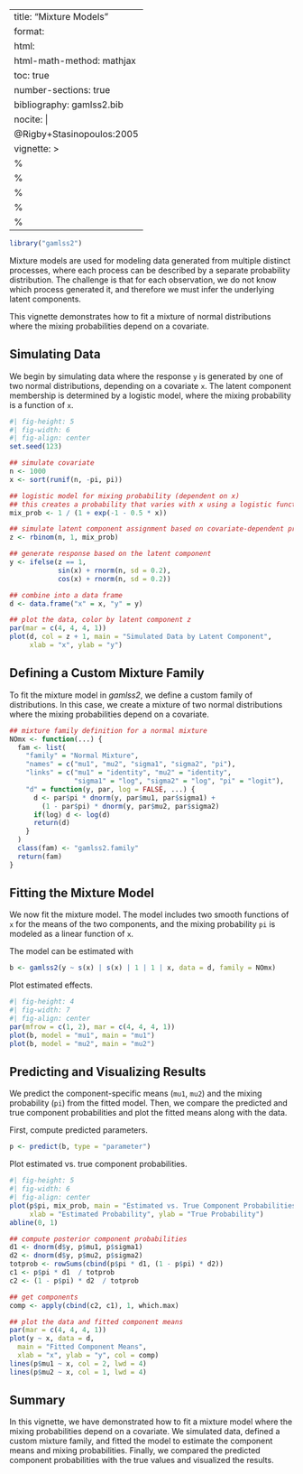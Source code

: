 
---
title: "Mixture Models"
format: 
  html:
    html-math-method: mathjax
    toc: true
    number-sections: true
bibliography: gamlss2.bib
nocite: |
  @Rigby+Stasinopoulos:2005
vignette: >
  %\VignetteIndexEntry{Mixture Models}
  %\VignetteEngine{quarto::html}
  %\VignetteDepends{gamlss2}
  %\VignetteKeywords{distributional regression, inference, forecasting}
  %\VignettePackage{gamlss2}
---

```r
library("gamlss2")
```

Mixture models are used for modeling data generated from multiple 
distinct processes, where each process can be described by a separate probability distribution.
The challenge is that for each observation, we do not know which process generated it,
and therefore we must infer the underlying latent components.

This vignette demonstrates how to fit a mixture of normal distributions where the mixing probabilities depend on a covariate.

## Simulating Data

We begin by simulating data where the response `y` is generated by one of two
normal distributions, depending on a covariate `x`. The latent component membership is
determined by a logistic model, where the mixing probability is a function of `x`.

```r
#| fig-height: 5
#| fig-width: 6
#| fig-align: center
set.seed(123)

## simulate covariate
n <- 1000
x <- sort(runif(n, -pi, pi))

## logistic model for mixing probability (dependent on x)
## this creates a probability that varies with x using a logistic function
mix_prob <- 1 / (1 + exp(-1 - 0.5 * x))

## simulate latent component assignment based on covariate-dependent probability
z <- rbinom(n, 1, mix_prob)

## generate response based on the latent component
y <- ifelse(z == 1,
            sin(x) + rnorm(n, sd = 0.2),
            cos(x) + rnorm(n, sd = 0.2))

## combine into a data frame
d <- data.frame("x" = x, "y" = y)

## plot the data, color by latent component z
par(mar = c(4, 4, 4, 1))
plot(d, col = z + 1, main = "Simulated Data by Latent Component", 
     xlab = "x", ylab = "y")
```

## Defining a Custom Mixture Family

To fit the mixture model in _gamlss2_, we define a custom family of distributions.
In this case, we create a mixture of two normal distributions where the mixing
probabilities depend on a covariate.

```r
## mixture family definition for a normal mixture
NOmx <- function(...) {
  fam <- list(
    "family" = "Normal Mixture",
    "names" = c("mu1", "mu2", "sigma1", "sigma2", "pi"),
    "links" = c("mu1" = "identity", "mu2" = "identity",
                "sigma1" = "log", "sigma2" = "log", "pi" = "logit"),
    "d" = function(y, par, log = FALSE, ...) {
      d <- par$pi * dnorm(y, par$mu1, par$sigma1) +
        (1 - par$pi) * dnorm(y, par$mu2, par$sigma2)
      if(log) d <- log(d)
      return(d)
    }
  )
  class(fam) <- "gamlss2.family"
  return(fam)
}
```

## Fitting the Mixture Model

We now fit the mixture model. The model includes two smooth functions of `x` for the
means of the two components, and the mixing probability `pi` is modeled as a linear
function of `x`.

The model can be estimated with

```r
b <- gamlss2(y ~ s(x) | s(x) | 1 | 1 | x, data = d, family = NOmx)
```

Plot estimated effects.

```r
#| fig-height: 4
#| fig-width: 7
#| fig-align: center
par(mfrow = c(1, 2), mar = c(4, 4, 4, 1))
plot(b, model = "mu1", main = "mu1")
plot(b, model = "mu2", main = "mu2")
```

## Predicting and Visualizing Results 

We predict the component-specific means (`mu1`, `mu2`) and the mixing
probability (`pi`) from the fitted model. Then, we compare the predicted and true
component probabilities and plot the fitted means along with the data.

First, compute predicted parameters.

```r
p <- predict(b, type = "parameter")
```

Plot estimated vs. true component probabilities.

```r
#| fig-height: 5
#| fig-width: 6
#| fig-align: center
plot(p$pi, mix_prob, main = "Estimated vs. True Component Probabilities", 
     xlab = "Estimated Probability", ylab = "True Probability")
abline(0, 1)

## compute posterior component probabilities
d1 <- dnorm(d$y, p$mu1, p$sigma1)
d2 <- dnorm(d$y, p$mu2, p$sigma2)
totprob <- rowSums(cbind(p$pi * d1, (1 - p$pi) * d2))
c1 <- p$pi * d1  / totprob
c2 <- (1 - p$pi) * d2  / totprob

## get components
comp <- apply(cbind(c2, c1), 1, which.max)

## plot the data and fitted component means
par(mar = c(4, 4, 4, 1))
plot(y ~ x, data = d,
  main = "Fitted Component Means",
  xlab = "x", ylab = "y", col = comp)
lines(p$mu1 ~ x, col = 2, lwd = 4)
lines(p$mu2 ~ x, col = 1, lwd = 4)
```

## Summary

In this vignette, we have demonstrated how to fit a mixture model where the
mixing probabilities depend on a covariate. We simulated data, defined a
custom mixture family, and fitted the model to estimate the component means and
mixing probabilities. Finally, we compared the predicted component probabilities with
the true values and visualized the results.

